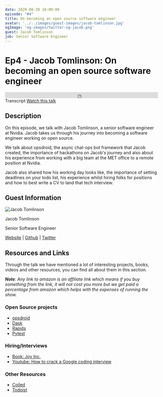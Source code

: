 ```yaml
---
date: 2020-08-30 10:00:00
episode: "#4"
title: On becoming an open source software engineer
avatar: '../../images/guest-images/jacob-tomlinson.jpg'
ogImage: 'og-images/twitter-og-jacob.png'
guest: Jacob Tomlinson
job: Senior Software Engineer
---
```




# Ep4 - Jacob Tomlinson: On becoming an open source software engineer

<div class="soundcloud-iframe">
    <iframe class="mb-0" width="100%" height="20" scrolling="no" frameborder="no" allow="autoplay" src="https://w.soundcloud.com/player/?url=https%3A//api.soundcloud.com/tracks/884483407&color=%23fc4056&inverse=true&auto_play=false&show_user=true"></iframe>
</div>

<Link class="link-button mr-5" to="/transcripts/ep4-jacob-tomlinson/">Transcript</Link>
<a class="link-button" href="https://youtu.be/IJPYRCJGYrU">Watch this talk</a>


## Description

On this episode, we talk with Jacob Tomlinson, a senior software engineer at Nvidia.  Jacob takes us through his journey into becoming a software engineer working on open source.

We talk about opsdroid, the async chat-ops bot framework that Jacob created, the importance of hackathons on Jacob's journey and also about his experience from working with a big team at the MET office to a remote position at Nvidia.

Jacob also shared how his working day looks like, the importance of setting deadlines on your todo list, his experience whilst hiring folks for positions and how to best write a CV to land that tech interview.

## Guest Information

<div className="episode-card">
    <img src="https://landingintech.com/jacob-tomlinson.jpg" alt="Jacob Tomlinson" class="guest-avatar" />
    <div className="mx-8 pt-5">
        <p className="episode-title text-xl">Jacob Tomlinson</p>
        <p>Senior Software Engineer</p>
        <p>
            <a href="https://jacobtomlinson.dev/"> Website</a> | <a href="https://github.com/jacobtomlinson"> Github</a> | <a href="https://twitter.com/_JacobTomlinson"> Twitter</a>
        </p>
    </div>
</div>

## Resources and Links

Through the talk we have mentioned a lot of interesting projects, books, videos and other resources, you can find all about them in this section.

_**Note**: Any link to amazon is an affiliate link which means if you buy something from the link, it will not cost you more but we get paid a percentage from amazon which helps with the expenses of running the show._

### Open Source projects

- [opsdroid](https://github.com/opsdroid)
- [Dask](https://github.com/dask)
- [Rapids](https://github.com/rapidsai)
- [Pytest](https://github.com/pytest-dev/pytest/)

### Hiring/Interviews

- [Book: Joy Inc.](https://amzn.to/2GchCYj)
- [Youtube: How to crack a Google coding interview ](https://www.youtube.com/watch?v=uQdy914JRKQ)

### Other Resources

- [Coiled](https://coiled.io/)
- [Todoist](https://todoist.com/)
